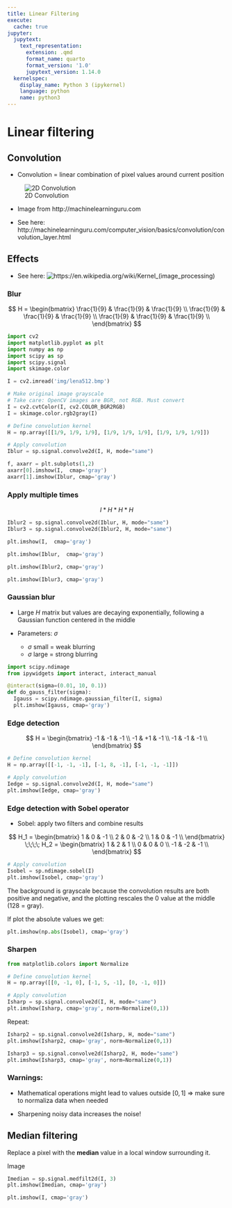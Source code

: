 ```yaml
---
title: Linear Filtering
execute: 
  cache: true
jupyter:
  jupytext:
    text_representation:
      extension: .qmd
      format_name: quarto
      format_version: '1.0'
      jupytext_version: 1.14.0
  kernelspec:
    display_name: Python 3 (ipykernel)
    language: python
    name: python3
---
```



# Linear filtering

## Convolution

- Convolution = linear combination of pixel values around current position

![2D Convolution](img/Convolution2D.gif)

- Image from http://machinelearninguru.com

- See here: http://machinelearninguru.com/computer_vision/basics/convolution/convolution_layer.html

## Effects

- See here: ![https://en.wikipedia.org/wiki/Kernel_(image_processing)](https://en.wikipedia.org/wiki/Kernel_(image_processing))

### Blur

$$
H = \begin{bmatrix}
\frac{1}{9} & \frac{1}{9} & \frac{1}{9} \\
\frac{1}{9} & \frac{1}{9} & \frac{1}{9} \\
\frac{1}{9} & \frac{1}{9} & \frac{1}{9} \\
\end{bmatrix}
$$

```python
import cv2
import matplotlib.pyplot as plt
import numpy as np
import scipy as sp
import scipy.signal
import skimage.color

I = cv2.imread('img/lena512.bmp')

# Make original image grayscale
# Take care: OpenCV images are BGR, not RGB. Must convert
I = cv2.cvtColor(I, cv2.COLOR_BGR2RGB)
I = skimage.color.rgb2gray(I)

# Define convolution kernel
H = np.array([[1/9, 1/9, 1/9], [1/9, 1/9, 1/9], [1/9, 1/9, 1/9]])

# Apply convolution
Iblur = sp.signal.convolve2d(I, H, mode="same")

f, axarr = plt.subplots(1,2)
axarr[0].imshow(I,  cmap='gray')
axarr[1].imshow(Iblur, cmap='gray')
```

### Apply multiple times

$$I \ast H \ast H \ast H$$

```python
Iblur2 = sp.signal.convolve2d(Iblur, H, mode="same")
Iblur3 = sp.signal.convolve2d(Iblur2, H, mode="same")

plt.imshow(I,  cmap='gray')
```

```python
plt.imshow(Iblur,  cmap='gray')
```

```python
plt.imshow(Iblur2, cmap='gray')
```

```python
plt.imshow(Iblur3, cmap='gray')
```

### Gaussian blur

- Large $H$ matrix but values are decaying exponentially, following a Gaussian function centered in the middle

- Parameters: $\sigma$
  - $\sigma$ small = weak blurring
  - $\sigma$ large = strong blurring

```python
import scipy.ndimage
from ipywidgets import interact, interact_manual

@interact(sigma=(0.01, 10, 0.1))
def do_gauss_filter(sigma):
  Igauss = scipy.ndimage.gaussian_filter(I, sigma)
  plt.imshow(Igauss, cmap='gray')
```

### Edge detection

$$
H = \begin{bmatrix}
-1 & -1 & -1 \\
-1 &  +1 & -1 \\
-1 & -1 & -1 \\
\end{bmatrix}
$$

```python
# Define convolution kernel
H = np.array([[-1, -1, -1], [-1, 8, -1], [-1, -1, -1]])

# Apply convolution
Iedge = sp.signal.convolve2d(I, H, mode="same")
plt.imshow(Iedge, cmap='gray')
```

### Edge detection with Sobel operator

- Sobel: apply two filters and combine results

$$
H_1 = \begin{bmatrix}
1 & 0 & -1 \\
2 & 0 & -2 \\
1 & 0 & -1 \\
\end{bmatrix}
\;\;\;\;
H_2 = \begin{bmatrix}
1 & 2 & 1 \\
0 & 0 & 0 \\
-1 & -2 & -1 \\
\end{bmatrix}
$$


```python
# Apply convolution
Isobel = sp.ndimage.sobel(I)
plt.imshow(Isobel, cmap='gray')
```

The background is grayscale because the convolution results are both positive and negative, and the plotting rescales the 0 value at the middle (128 = gray).

If plot the absolute values we get:

```python
plt.imshow(np.abs(Isobel), cmap='gray')
```

### Sharpen

```python
from matplotlib.colors import Normalize

# Define convolution kernel
H = np.array([[0, -1, 0], [-1, 5, -1], [0, -1, 0]])

# Apply convolution
Isharp = sp.signal.convolve2d(I, H, mode="same")
plt.imshow(Isharp, cmap='gray', norm=Normalize(0,1))
```

Repeat:

```python
Isharp2 = sp.signal.convolve2d(Isharp, H, mode="same")
plt.imshow(Isharp2, cmap='gray', norm=Normalize(0,1))
```

```python
Isharp3 = sp.signal.convolve2d(Isharp2, H, mode="same")
plt.imshow(Isharp3, cmap='gray', norm=Normalize(0,1))
```

### Warnings:

- Mathematical operations might lead to values outside $[0,1]$ => make sure to normaliza data when needed

- Sharpening noisy data increases the noise!

## Median filtering

Replace a pixel with the **median** value in a local window surrounding it.

Image

```python
Imedian = sp.signal.medfilt2d(I, 3)
plt.imshow(Imedian, cmap='gray')
```

```python
plt.imshow(I, cmap='gray')
```


